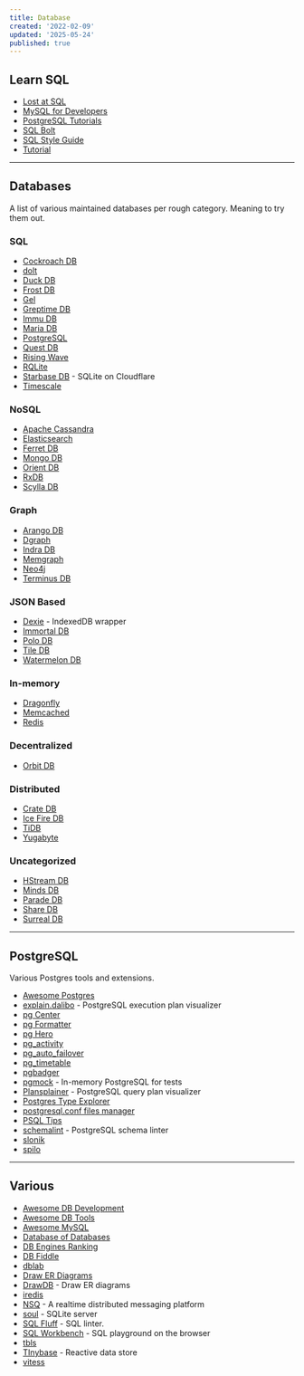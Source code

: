 ```yaml
---
title: Database
created: '2022-02-09'
updated: '2025-05-24'
published: true
---
```


## Learn SQL

- [Lost at SQL](https://lost-at-sql.therobinlord.com)
- [MySQL for Developers](https://planetscale.com/learn/courses/mysql-for-developers)
- [PostgreSQL Tutorials](https://www.crunchydata.com/developers/tutorials)
- [SQL Bolt](https://sqlbolt.com)
- [SQL Style Guide](https://www.sqlstyle.guide)
- [Tutorial](https://selectstarsql.com)

---

## Databases

A list of various maintained databases per rough category. Meaning to try them out.

### SQL

- [Cockroach DB](https://www.cockroachlabs.com)
- [dolt](https://github.com/dolthub/dolt)
- [Duck DB](https://github.com/duckdb/duckdb)
- [Frost DB](https://github.com/polarsignals/frostdb)
- [Gel](https://github.com/geldata/gel)
- [Greptime DB](https://github.com/grepTimeTeam/greptimedb)
- [Immu DB](https://github.com/codenotary/immudb)
- [Maria DB](https://mariadb.org)
- [PostgreSQL](https://www.postgresql.org)
- [Quest DB](https://github.com/questdb/questdb)
- [Rising Wave](https://github.com/risingwavelabs/risingwave)
- [RQLite](https://github.com/rqlite/rqlite)
- [Starbase DB](https://github.com/outerbase/starbasedb) - SQLite on Cloudflare
- [Timescale](https://github.com/timescale/timescaledb)

### NoSQL

- [Apache Cassandra](https://github.com/apache/cassandra)
- [Elasticsearch](https://github.com/elastic/elasticsearch)
- [Ferret DB](https://github.com/FerretDB/FerretDB)
- [Mongo DB](https://github.com/mongodb/mongo)
- [Orient DB](https://github.com/orientechnologies/orientdb)
- [RxDB](https://github.com/pubkey/rxdb)
- [Scylla DB](https://github.com/scylladb/scylladb)

### Graph

- [Arango DB](https://github.com/arangodb/arangodb)
- [Dgraph](https://github.com/hypermodeinc/dgraph)
- [Indra DB](https://github.com/indradb/indradb)
- [Memgraph](https://github.com/memgraph/memgraph)
- [Neo4j](https://github.com/neo4j/neo4j)
- [Terminus DB](https://github.com/terminusdb/terminusdb)

### JSON Based

- [Dexie](https://github.com/dexie/Dexie.js) - IndexedDB wrapper
- [Immortal DB](https://github.com/gruns/ImmortalDB)
- [Polo DB](https://github.com/PoloDB/PoloDB)
- [Tile DB](https://github.com/TileDB-Inc/TileDB)
- [Watermelon DB](https://github.com/Nozbe/WatermelonDB)

### In-memory

- [Dragonfly](https://github.com/dragonflydb/dragonfly)
- [Memcached](https://github.com/memcached/memcached)
- [Redis](https://github.com/redis/redis)

### Decentralized

- [Orbit DB](https://github.com/orbitdb/orbitdb)

### Distributed

- [Crate DB](https://github.com/crate/crate)
- [Ice Fire DB](https://github.com/IceFireDB/IceFireDB)
- [TiDB](https://github.com/pingcap/tidb)
- [Yugabyte](https://github.com/yugabyte/yugabyte-db)

### Uncategorized

- [HStream DB](https://github.com/hstreamdb/hstream)
- [Minds DB](https://github.com/mindsdb/mindsdb)
- [Parade DB](https://github.com/paradedb/paradedb)
- [Share DB](https://github.com/share/sharedb)
- [Surreal DB](https://github.com/surrealdb/surrealdb)

---

## PostgreSQL

Various Postgres tools and extensions.

- [Awesome Postgres](https://github.com/dhamaniasad/awesome-postgres)
- [explain.dalibo](https://explain.dalibo.com) - PostgreSQL execution plan visualizer
- [pg Center](https://github.com/lesovsky/pgcenter)
- [pg Formatter](https://github.com/darold/pgFormatter)
- [pg Hero](https://github.com/ankane/pghero)
- [pg_activity](https://github.com/dalibo/pg_activity)
- [pg_auto_failover](https://github.com/hapostgres/pg_auto_failover)
- [pg_timetable](https://github.com/cybertec-postgresql/pg_timetable)
- [pgbadger](https://github.com/darold/pgbadger)
- [pgmock](https://github.com/stack-auth/pgmock) - In-memory PostgreSQL for tests
- [Plansplainer](https://plansplainer.com) - PostgreSQL query plan visualizer
- [Postgres Type Explorer](https://masteringpostgres.com/types)
- [postgresql.conf files manager](https://postgresqlco.nf)
- [PSQL Tips](https://psql-tips.org/psql_tips_all.html)
- [schemalint](https://github.com/kristiandupont/schemalint) - PostgreSQL schema linter
- [slonik](https://github.com/gajus/slonik)
- [spilo](https://github.com/zalando/spilo)

---

## Various

- [Awesome DB Development](https://github.com/huachaohuang/awesome-dbdev)
- [Awesome DB Tools](https://github.com/mgramin/awesome-db-tools)
- [Awesome MySQL](https://github.com/shlomi-noach/awesome-mysql)
- [Database of Databases](https://dbdb.io)
- [DB Engines Ranking](https://db-engines.com/en/ranking)
- [DB Fiddle](https://www.db-fiddle.com)
- [dblab](https://github.com/danvergara/dblab)
- [Draw ER Diagrams](https://dbdiagram.io/home)
- [DrawDB](https://www.drawdb.app) - Draw ER diagrams
- [iredis](https://github.com/laixintao/iredis)
- [NSQ](https://github.com/nsqio/nsq) - A realtime distributed messaging platform
- [soul](https://github.com/thevahidal/soul) - SQLite server
- [SQL Fluff](https://www.sqlfluff.com) - SQL linter.
- [SQL Workbench](https://sql-workbench.com) - SQL playground on the browser
- [tbls](https://github.com/k1LoW/tbls)
- [TInybase](https://github.com/tinyplex/tinybase) - Reactive data store
- [vitess](https://vitess.io)
